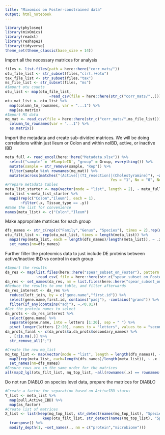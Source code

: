 ```yaml
---
title: "Mixomics on Foster-constrained data"
output: html_notebook
---
```


```r
library(phyloseq)
library(mixOmics)
library(readxl)
library(reshape2)
library(tidyverse)
theme_set(theme_classic(base_size = 14))
```

Import all the necessary matrices for analysis
```r
files <- list.files(path = here::here("corr_mats/"))
otu_file_list <- str_subset(files,"clr(.)+otu")
tax_file_list <- str_subset(files,"tax")
ms_file_list <- str_subset(files, "ms")
#Import otu counts
otu_list <- map(otu_file_list, 
                    ~read_csv(file = here::here(str_c("corr_mats/",.))))
otu_mat_list <- otu_list %>% 
  map(column_to_rownames, var = "...1") %>% 
  map(as.matrix)
#Import MS data
mq_mat <- read_csv(file = here::here(str_c("corr_mats/",ms_file_list))) %>% 
  column_to_rownames(var = "...1") %>% 
  as.matrix()
```

Import the metadata and create sub-divided matrices.
We will be doing correlations within just Ileum or Colon and within noIBD, active, or inactive IBD
```r
meta_full <- read_excel(here::here("Metadata.xlsx")) %>% 
  select("sample" = `#SampleID`, "group" = Group, everything()) %>% 
  mutate(sample = str_remove(sample, "Rep")) %>% 
  filter(sample %in% rownames(mq_mat)) %>% 
  mutate(across(matches("(Active)|(TI_resection)|(Cholestyramine)"), ~as.character(fct_recode(as_factor(.x), 
                                                Yes = "1", No = "0", Not_applicable = "NA"))))
#Prepare metadata tables
meta_list_starter <- map(vector(mode = "list", length = 2), ~ meta_full)
meta_list <-meta_list_starter %>% 
  map2(rep(c("Colon","Ileum"), each = 1), 
       ~filter(.x, Tissue_type == .y)) 
#Name the list for convenience
names(meta_list) <- c("Colon","Ileum")
```

Make appropriate matrices for each group
```r
dfs_names <- str_c(rep(c("Family","Genus", "Species"), times = 2),rep(names(meta_list),each = 3), sep = "_")
otu_filt_list <- rep(otu_mat_list, times = length(meta_list)) %>% 
  map2(rep(meta_list, each = length(dfs_names)/length(meta_list)), ~ .x [pull(.y,var = sample),]) %>% 
  set_names(nm=dfs_names)
```

Further filter the proteomics data to just include DE proteins between active/inactive IBD vs control in each group
```r
#Import the results
da_res <- map(list.files(here::here("spear_subset_on_Foster"), pattern = "full_"),
              ~read_csv( file = here::here(str_c("spear_subset_on_Foster/",.)))) 
da_res <- set_names(da_res, nm = list.files(here::here("spear_subset_on_Foster"), pattern = "full_"))
#Reduce the results to one table, and filter afterwards
da_res_interest <- da_res %>% 
  reduce(left_join, by = c("gene.name","first.id")) %>% 
  select(gene.name,first.id, contains("padj"), -contains("grand")) %>% 
  filter(if_any(contains("adj"), ~.<0.01))
#Get the protein names to select
da_prots <- da_res_interest %>% 
  select(gene.name) %>% 
  separate(gene.name, into = letters [1:20], sep = " ") %>% 
  pivot_longer(letters [2:20], names_to = "letters", values_to = "secondary_names")
da_prots_final <- c(da_prots$a,da_prots$secondary_names) %>% 
  . [!is.na(.)] %>% 
  str_remove_all(";")

#Create the new mq_list
mq_top_list <- map(vector(mode = "list", length = length(dfs_names)), ~ mq_mat [,colnames(mq_mat) %in% da_prots_final]) %>% 
  map2(rep(meta_list, each=length(dfs_names)/length(meta_list)), ~ .x [pull(.y,var = sample),]) %>% 
  set_names(nm=dfs_names)
#Ensure rows are in the same order for the matrices
all(map2_lgl(otu_filt_list, mq_top_list, ~all(rownames(.x) == rownames(.y))))
```
Do not run DIABLO on species level data, prepare the matrices for DIABLO
```r
#Create a factor for separation based on ActiveIBD status
Y_list <- meta_list %>% 
  map(pull,Active_IBD) %>% 
  map(as_factor)
#Create list of matrices
X_list <- list(keep(mq_top_list, str_detect(names(mq_top_list), "Species", negate = T)),
                 keep(otu_filt_list, str_detect(names(mq_top_list), "Species", negate = T))) %>% 
  transpose() %>% 
  modify_depth(1, ~set_names(., nm = c("protein","microbiome")))
```

